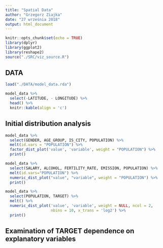 ```yaml
---
title: "Spatial Data"
author: "Grzegorz Ziajka"
date: "27 września 2018"
output: html_document
---
```


```r
knitr::opts_chunk$set(echo = TRUE)
library(dplyr)
library(ggplot2)
library(reshape2)
source("./SRC/viz_source.R")
```

## DATA

```r
load("./DATA/model_data.rda")
```

```r
model_data %>% 
  select(-LATITUDE, - LONGITUDE) %>%
  head() %>%
  knitr::kable(align = 'c')
```

## Initial distribution analysis

```r
model_data %>%
  select(GENDER, AGE_GROUP, IS_CITY, POPULATION) %>%
  melt(id.vars = "POPULATION") %>%
  factor_dist_plot('value', 'variable', weight = "POPULATION") %>%
  print()

model_data %>%
  select(SALARY, ALCOHOL, FERTILITY_RATE, EMISSION, POPULATION) %>%
  melt(id.vars="POPULATION") %>%
  numeric_dist_plot("value", "variable", weight = "POPULATION") %>%
  print()

model_data %>%
  select(POPULATION, TARGET) %>%
  melt() %>%
  numeric_dist_plot('value', 'variable', weight = NULL, ncol = 2,
                    nbins = 10, x_trans = 'log2') %>%
  print()

```

## Examination of TARGET dependence on explanatory variables 
